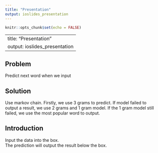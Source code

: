 ```yaml
---
title: "Presentation"
output: ioslides_presentation
---
```


```r
knitr::opts_chunk$set(echo = FALSE)
```

---
title: "Presentation"
output: ioslides_presentation
---



## Problem

Predict next word when we input  

## Solution

Use markov chain. Firstly, we use 3 grams to predict. If model failed to output a result, we use 2 grams and 1 gram model. If the 1 gram model still failed, we use the most popular word to output.



## Introduction

Input the data into the box.  
The prediction will output the result below the box.  

